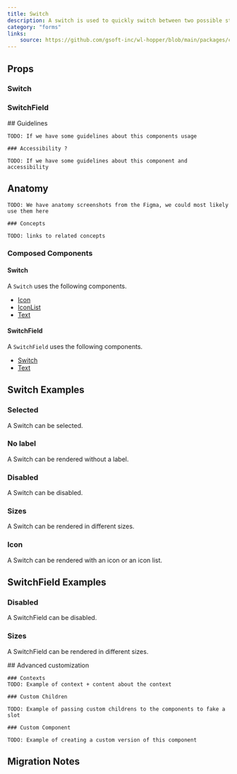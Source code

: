 ```yaml
---
title: Switch
description: A switch is used to quickly switch between two possible states. They are commonly used for “on/off” switches.
category: "forms"
links:
    source: https://github.com/gsoft-inc/wl-hopper/blob/main/packages/components/src/switch/src/Switch.tsx
---
```


<Example src="switch/docs/switch/preview" isOpen />

## Props

### Switch

<PropTable component="Switch" />

### SwitchField

<PropTable component="SwitchField" />

<FeatureFlag flag="next">
    ## Guidelines

    TODO: If we have some guidelines about this components usage

    ### Accessibility ?

    TODO: If we have some guidelines about this component and accessibility
</FeatureFlag>

## Anatomy

<FeatureFlag flag="rc">

    TODO: We have anatomy screenshots from the Figma, we could most likely use them here

    ### Concepts

    TODO: links to related concepts
</FeatureFlag>

### Composed Components

#### Switch

A `Switch` uses the following components.

- [Icon](./Icon)
- [IconList](./IconList)
- [Text](./Text)

#### SwitchField

A `SwitchField` uses the following components.

- [Switch](#switch)
- [Text](./Text)

## Switch Examples

### Selected

A Switch can be selected.

<Example src="switch/docs/switch/selected" />

### No label

A Switch can be rendered without a label.

<Example src="switch/docs/switch/nolabel" />

### Disabled

A Switch can be disabled.

<Example src="switch/docs/switch/disabled" />

### Sizes

A Switch can be rendered in different sizes.

<Example src="switch/docs/switch/sizes" />

### Icon

A Switch can be rendered with an icon or an icon list.

<Example src="switch/docs/switch/icons" />

## SwitchField Examples

### Disabled

A SwitchField can be disabled.

<Example src="switch/docs/switchfield/disabled" />

### Sizes

A SwitchField can be rendered in different sizes.

<Example src="switch/docs/switchfield/sizes" />

<FeatureFlag flag="next">
    ## Advanced customization

    ### Contexts
    TODO: Example of context + content about the context

    ### Custom Children

    TODO: Example of passing custom childrens to the components to fake a slot

    ### Custom Component

    TODO: Example of creating a custom version of this component
</FeatureFlag>

## Migration Notes

<MigrateGuide src="switch/docs/migration-notes" />
